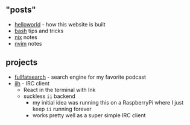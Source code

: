 ## "posts"

- [helloworld](/helloworld) - how this website is built
- [bash](/bash) tips and tricks
- [nix](/nix) notes
- [nvim](/nvim) notes

## projects

- [fullfatsearch](https://fullfatsearch.vercel.app) - search engine for my favorite podcast
- [iih](https://github.com) - IRC client
  - React in the terminal with Ink
  - suckless `ii` backend
    - my initial idea was running this on a RaspberryPi where I just
      keep `ii` running forever
    - works pretty well as a super simple IRC client
